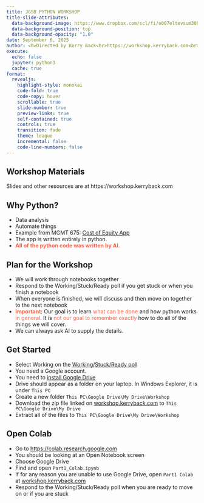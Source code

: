 ```yaml
---
title: JGSB PYTHON WORKSHOP
title-slide-attributes:
  data-background-image: https://www.dropbox.com/scl/fi/o007eltevsum30hq7nurg/mcnair.jpg?rlkey=bv3ircgq8ea877siqo9qt2k5x&dl=1
  data-background-position: top
  data-background-opacity: "1.0"
date: September 6, 2025
author: <b>Directed by Kerry Back<br>https://workshop.kerryback.com<br>Rice University></b>
execute:
  echo: false
  jupyter: python3
  cache: true
format: 
  revealjs:
    highlight-style: monokai
    code-fold: true
    code-copy: hover
    scrollable: true
    slide-number: true
    preview-links: true
    self-contained: true
    controls: true
    transition: fade
    theme: league
    incremental: false
    code-line-numbers: false
---
```



## Workshop Materials

Slides and other resources are at https://workshop.kerryback.com 



## Why Python?


- Data analysis
- Automate things 
- Example from MGMT 675: [Cost of Equity App](https://costofequity.koyeb.app/) 
- The app is written entirely in python. 
- [**All of the python code was written by AI.**]{style="color: tomato;"} 

## Plan for the Workshop

- We will work through notebooks together 
- Respond to the Working/Stuck/Ready poll if you get stuck or when you finish a notebook
- When everyone is finished, we will discuss and then move on together to the next notebook
- <span style="color: tomato; font-weight: bold;">Important</span>: Our goal is to learn [what can be done]{style="color: tomato;"} and how python works [in general]{style="color: tomato;"}.  It is [not our goal to remember exactly]{style="color: tomato;"} how to do all of the things we will cover.  
- We can always ask AI to supply the details.


## Get Started

- Select Working on the [Working/Stuck/Ready poll](https://workshop.kerryback.com)
- You need a Google account.
- You need to [install Google Drive](https://support.google.com/drive/answer/10838124?hl=en#d4d_install)  
- Drive should appear as a folder on your laptop.  In Windows Explorer, it is under `This PC`
- Create a new folder `This PC\Google Drive\My Drive\Workshop`
- Download the zip file linked on [workshop.kerryback.com](https://workshop.kerryback.com) to `This PC\Google Drive\My Drive`
- Extract all of the files to `This PC\Google Drive\My Drive\Workshop`

## Open Colab

- Go to [https://colab.research.google.com](https://colab.research.google.com)
- You should be looking at an Open Notebook screen
- Choose Google Drive
- Find and open `Part1_Colab.ipynb`
- If for any reason you are unable to use Google Drive, open `Part1 Colab` at [workshop.kerryback.com](https://workshop.kerryback.com)
- Respond to the Working/Stuck/Ready poll when you are ready to move on or if you are stuck





